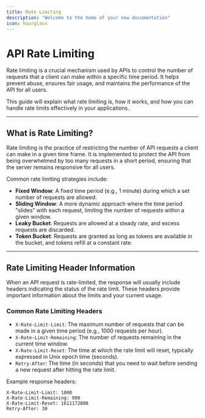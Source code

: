 ```yaml
---
title: Rate Limiting
description: "Welcome to the home of your new documentation"
icon: hourglass
---
```


# API Rate Limiting

Rate limiting is a crucial mechanism used by APIs to control the number of requests that a client can make within a specific time period. It helps prevent abuse, ensures fair usage, and maintains the performance of the API for all users.

This guide will explain what rate limiting is, how it works, and how you can handle rate limits effectively in your applications.

---

## What is Rate Limiting?

Rate limiting is the practice of restricting the number of API requests a client can make in a given time frame. It is implemented to protect the API from being overwhelmed by too many requests in a short period, ensuring that the server remains responsive for all users.

Common rate limiting strategies include:

- **Fixed Window**: A fixed time period (e.g., 1 minute) during which a set number of requests are allowed.
- **Sliding Window**: A more dynamic approach where the time period "slides" with each request, limiting the number of requests within a given window.
- **Leaky Bucket**: Requests are allowed at a steady rate, and excess requests are discarded.
- **Token Bucket**: Requests are granted as long as tokens are available in the bucket, and tokens refill at a constant rate.

---

## Rate Limiting Header Information

When an API request is rate-limited, the response will usually include headers indicating the status of the rate limit. These headers provide important information about the limits and your current usage.

### Common Rate Limiting Headers

- `X-Rate-Limit-Limit`: The maximum number of requests that can be made in a given time period (e.g., 1000 requests per hour).
- `X-Rate-Limit-Remaining`: The number of requests remaining in the current time window.
- `X-Rate-Limit-Reset`: The time at which the rate limit will reset, typically expressed in Unix epoch time (seconds).
- `Retry-After`: The time (in seconds) that you need to wait before sending a new request after hitting the rate limit.

Example response headers:

```http
X-Rate-Limit-Limit: 1000
X-Rate-Limit-Remaining: 990
X-Rate-Limit-Reset: 1611172800
Retry-After: 30